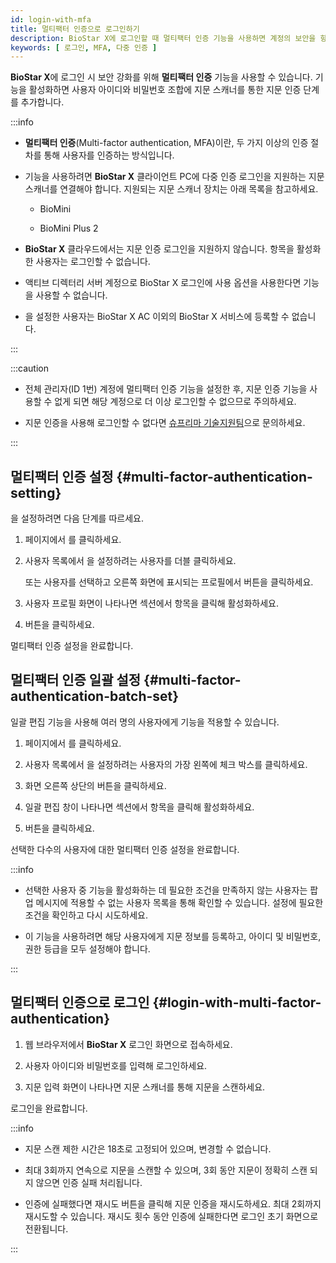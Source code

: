 ```yaml
---
id: login-with-mfa
title: 멀티팩터 인증으로 로그인하기
description: BioStar X에 로그인할 때 멀티팩터 인증 기능을 사용하면 계정의 보안을 향상할 수 있습니다.
keywords: [ 로그인, MFA, 다중 인증 ]
---
```


**BioStar X**에 로그인 시 보안 강화를 위해 **멀티팩터 인증** 기능을 사용할 수 있습니다. <Cmd sid='team.user.permission.multiFactorAuth' /> 기능을 활성화하면 사용자 아이디와 비밀번호 조합에 지문 스캐너를 통한 지문 인증 단계를 추가합니다.

:::info

* **멀티팩터 인증**(Multi-factor authentication, MFA)이란, 두 가지 이상의 인증 절차를 통해 사용자를 인증하는 방식입니다.

* <Cmd sid='team.user.permission.multiFactorAuth' /> 기능을 사용하려면 **BioStar X** 클라이언트 PC에 다중 인증 로그인을 지원하는 지문 스캐너를 연결해야 합니다. 지원되는 지문 스캐너 장치는 아래 목록을 참고하세요.

  * BioMini

  * BioMini Plus 2

* **BioStar X** 클라우드에서는 지문 인증 로그인을 지원하지 않습니다. <Cmd sid='team.user.permission.multiFactorAuth' /> 항목을 활성화한 사용자는 로그인할 수 없습니다.

* 액티브 디렉터리 서버 계정으로 <Cmd>BioStar X 로그인에 사용</Cmd> 옵션을 사용한다면 <Cmd sid='team.user.permission.multiFactorAuth' /> 기능을 사용할 수 없습니다.

* <Cmd sid='team.user.permission.multiFactorAuth' />을 설정한 사용자는 BioStar X AC 이외의 BioStar X 서비스에 등록할 수 없습니다.

:::

:::caution

* 전체 관리자(ID 1번) 계정에 멀티팩터 인증 기능을 설정한 후, 지문 인증 기능을 사용할 수 없게 되면 해당 계정으로 더 이상 로그인할 수 없으므로 주의하세요.

* 지문 인증을 사용해 로그인할 수 없다면 [슈프리마 기술지원팀](https://support.supremainc.com)으로 문의하세요.

:::


## 멀티팩터 인증 설정 {#multi-factor-authentication-setting}

<Cmd sid='team.user.permission.multiFactorAuth' />을 설정하려면 다음 단계를 따르세요.

1. <Cmd sid='common.header.launcher' /> 페이지에서 <Cmd sid='common.header.user' />를 클릭하세요.

1. 사용자 목록에서 <Cmd sid='team.user.permission.multiFactorAuth' />을 설정하려는 사용자를 더블 클릭하세요.

    또는 사용자를 선택하고 오른쪽 화면에 표시되는 프로필에서 <Cmd sid='common.more' /> 버튼을 클릭하세요.

1. 사용자 프로필 화면이 나타나면 <Cmd sid='team.user.permission.title' /> 섹션에서 <Cmd sid='team.user.permission.multiFactorAuth' /> 항목을 클릭해 활성화하세요.

1. <Cmd sid='common.save' /> 버튼을 클릭하세요.

멀티팩터 인증 설정을 완료합니다.


## 멀티팩터 인증 일괄 설정 {#multi-factor-authentication-batch-set}

일괄 편집 기능을 사용해 여러 명의 사용자에게 <Cmd sid='team.user.permission.multiFactorAuth' /> 기능을 적용할 수 있습니다.

1. <Cmd sid='common.header.launcher' /> 페이지에서 <Cmd sid='common.header.user' />를 클릭하세요.

1. 사용자 목록에서 <Cmd sid='team.user.permission.multiFactorAuth' />을 설정하려는 사용자의 가장 왼쪽에 체크 박스를 클릭하세요.

1. 화면 오른쪽 상단의 <Cmd sid='common.batchEdit' /> 버튼을 클릭하세요.

1. 일괄 편집 창이 나타나면 <Cmd sid='team.user.permission.title' /> 섹션에서 <Cmd sid='team.user.permission.multiFactorAuth' /> 항목을 클릭해 활성화하세요.

1. <Cmd sid='common.save' /> 버튼을 클릭하세요.

선택한 다수의 사용자에 대한 멀티팩터 인증 설정을 완료합니다.

:::info

* 선택한 사용자 중 <Cmd sid='team.user.permission.multiFactorAuth' /> 기능을 활성화하는 데 필요한 조건을 만족하지 않는 사용자는 팝업 메시지에 <Cmd>적용할 수 없는 사용자 목록</Cmd>을 통해 확인할 수 있습니다. 설정에 필요한 조건을 확인하고 다시 시도하세요.

* 이 기능을 사용하려면 해당 사용자에게 지문 정보를 등록하고, 아이디 및 비밀번호, 권한 등급을 모두 설정해야 합니다.

:::

## 멀티팩터 인증으로 로그인 {#login-with-multi-factor-authentication}

1. 웹 브라우저에서 **BioStar X** 로그인 화면으로 접속하세요.

1. 사용자 아이디와 비밀번호를 입력해 로그인하세요.

1. 지문 입력 화면이 나타나면 지문 스캐너를 통해 지문을 스캔하세요.

로그인을 완료합니다.

:::info

* 지문 스캔 제한 시간은 18초로 고정되어 있으며, 변경할 수 없습니다.

* 최대 3회까지 연속으로 지문을 스캔할 수 있으며, 3회 동안 지문이 정확히 스캔 되지 않으면 인증 실패 처리됩니다.

* 인증에 실패했다면 <Cmd>재시도</Cmd> 버튼을 클릭해 지문 인증을 재시도하세요. 최대 2회까지 재시도할 수 있습니다. 재시도 횟수 동안 인증에 실패한다면 로그인 초기 화면으로 전환됩니다.

:::